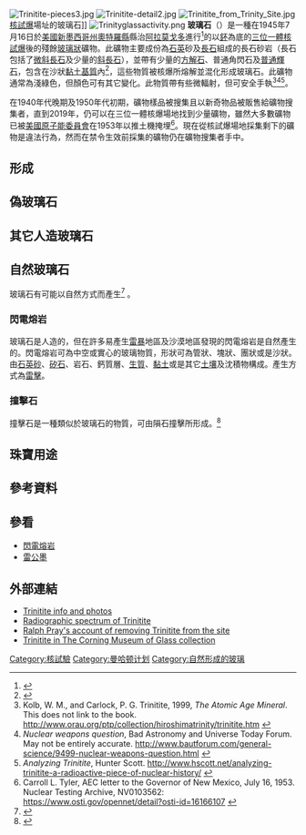 [[File:Trinitite-pieces3.jpg|right]]
[[File:Trinitite-detail2.jpg|right]]
[[File:Trinitite_from_Trinity_Site.jpg|thumb]][[核試驗|核試爆]]場址的玻璃石]]
[[File:Trinityglassactivity.png|right]]
'''玻璃石'''（{{lang-en|Trinitite}}）是一種在1945年7月16日於[[美國|美國]][[新墨西哥州|新墨西哥州]][[奧特羅縣_(新墨西哥州)|奧特羅縣]]縣治[[阿拉莫戈多_(新墨西哥州)|阿拉莫戈多]]進行<ref>{{cite journal|last=Guttenberg|first=B.|title=Interpretation of Records Obtained from the New Mexico Atomic Test, July 16, 1945|journal=Bulletin of the Seismological Society of America|year=1946|volume=36|pages=327–330}}</ref>的以[[鈈|鈈]]為底的[[三位一體_(核試驗)|三位一體]][[核試驗|核試爆]]後的殘餘[[玻璃|玻璃狀]]礦物。此礦物主要成份為[[石英|石英]]砂及[[長石|長石]]組成的長石砂岩（長石包括了[[微斜長石|微斜長石]]及少量的[[斜長石|斜長石]]），並帶有少量的[[方解石|方解石]]、普通角閃石及[[普通輝石|普通輝石]]，包含在沙狀[[黏土|黏土]][[基質_(地質)|基質]]內<ref name="optprop">{{Cite web |url=http://www.minsocam.org/ammin/AM33/AM33_360.pdf |title=Optical properties of glass from Alamogordo, New Mexico |accessdate=2013-05-13 |archive-date=2012-07-22 |archive-url=https://web.archive.org/web/20120722234644/http://www.minsocam.org/ammin/AM33/AM33_360.pdf |dead-url=no }}</ref>，這些物質被核爆所熔解並混化形成玻璃石。此礦物通常為淺綠色，但顏色可有其它變化。此物質帶有些微輻射，但可安全手執<ref>Kolb, W. M., and Carlock, P. G. Trinitite, 1999, ''The Atomic Age Mineral''. This does not link to the book. http://www.orau.org/ptp/collection/hiroshimatrinity/trinitite.htm {{Wayback|url=http://www.orau.org/ptp/collection/hiroshimatrinity/trinitite.htm |date=20130508103330 }}</ref><ref>''Nuclear weapons question'', Bad Astronomy and Universe Today Forum. May not be entirely accurate. http://www.bautforum.com/general-science/9499-nuclear-weapons-question.html {{Wayback|url=http://www.bautforum.com/general-science/9499-nuclear-weapons-question.html |date=20170509133714 }}</ref><ref>''Analyzing Trinitite'', Hunter Scott. http://www.hscott.net/analyzing-trinitite-a-radioactive-piece-of-nuclear-history/ {{Wayback|url=http://www.hscott.net/analyzing-trinitite-a-radioactive-piece-of-nuclear-history/ |date=20200413130150 }}</ref>。

在1940年代晚期及1950年代初期，礦物樣品被搜集且以新奇物品被販售給礦物搜集者，直到2019年，仍可以在三位一體核爆場地找到少量礦物，雖然大多數礦物已被[[美國原子能委員會|美國原子能委員會]]在1953年以推土機掩埋<ref>Carroll L. Tyler, AEC letter to the Governor of New Mexico, July 16, 1953. Nuclear Testing Archive, NV0103562: https://www.osti.gov/opennet/detail?osti-id=16166107 {{Wayback|url=https://www.osti.gov/opennet/detail?osti-id=16166107 |date=20190716113041 }}</ref>。現在從核試爆場地採集剩下的礦物是違法行為，然而在禁令生效前採集的礦物仍在礦物搜集者手中。

==形成==
{{Empty section|time=2020-06-05T15:00:14+00:00}}

==偽玻璃石==
{{Empty section|time=2020-06-05T15:00:14+00:00}}

==其它人造玻璃石==
{{Empty section|time=2020-06-05T15:00:14+00:00}}

==自然玻璃石==
玻璃石有可能以自然方式而產生<ref>{{cite journal |title= Evidence for deposition of 10 million tonnes of impact spherules across four continents 12,800 y ago. |journal= Proceedings of the National Academy of Sciences of the United States of America |doi= 10.1073/pnas.1301760110 |pmid= 23690611 |vauthors=Wittke JH, Weaver JC, Bunch TE, Kennett JP, Kennett DJ, Moore AM, Hillman GC, Tankersley KB, Goodyear AC, Moore CR, Daniel IR Jr, Ray JH, Lopinot NH, Ferraro D, Israde-Alcántara I, Bischoff JL, DeCarli PS, Hermes RE, Kloosterman JB, Revay Z, Howard GA, Kimbel DR, Kletetschka G, Nabelek L, Lipo CP, Sakai S, West A, Firestone RB |date= 2013 |pmc=3677428 |volume=110 |issue=23 |pages=E2088–97}}</ref>
。

===閃電熔岩===
{{main|閃電熔岩}}
玻璃石是人造的，但在許多易產生[[雷暴|雷暴]]地區及沙漠地區發現的閃電熔岩是自然產生的。閃電熔岩可為中空或實心的玻璃物質，形狀可為管狀、塊狀、團狀或是沙狀。由[[石英|石英砂]]、[[二氧化矽|矽石]]、岩石、鈣質層、[[生物質|生質]]、[[黏土|黏土]]或是其它[[土壤|土壤]]及沈積物構成。產生方式為[[閃電|雷擊]]。


===撞擊石===
{{main|撞擊石}}
撞擊石是一種類似於玻璃石的物質，可由隕石撞擊所形成。<ref>{{cite web |url= http://www.musilica.com/fused-silica/wine-bottle-art-ingenious-methods-to-recycle-wine-bottles/ |title= Wine Bottle Art – Ingenious Methods to Recycle Wine Bottles |publisher= Colloidal silicon dioxide |date= 16 October 2010 |access-date= 2020-05-28 |archive-url= https://web.archive.org/web/20170502000947/http://www.musilica.com/fused-silica/wine-bottle-art-ingenious-methods-to-recycle-wine-bottles/ |archive-date= 2017-05-02 |dead-url= yes }}</ref>

==珠寶用途==
{{Empty section|time=2020-06-05T15:00:14+00:00}}

==參考資料==
{{Reflist}}

==參看==
*[[閃電熔岩|閃電熔岩]]
*[[雷公墨|雷公墨]]

==外部連結==
{{commons|Trinitite}}
*[http://www.orau.org/ptp/collection/hiroshimatrinity/trinitite.htm Trinitite info and photos] {{Wayback|url=http://www.orau.org/ptp/collection/hiroshimatrinity/trinitite.htm |date=20130508103330 }}
*[http://www.randomuseless.info/spectra/results/trinitite/index.html Radiographic spectrum of Trinitite] {{Wayback|url=http://www.randomuseless.info/spectra/results/trinitite/index.html |date=20130219064306 }}
*[http://www.mine-engineer.com/mining/trinity.htm Ralph Pray's account of removing Trinitite from the site] {{Wayback|url=http://www.mine-engineer.com/mining/trinity.htm |date=20121115080217 }}
*[https://web.archive.org/web/20130307120741/http://www.cmog.org/article/glass-nature Trinitite in The Corning Museum of Glass collection]

[[Category:核試驗|Category:核試驗]]
[[Category:曼哈顿计划|Category:曼哈顿计划]]
[[Category:自然形成的玻璃|Category:自然形成的玻璃]]